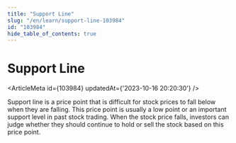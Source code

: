 ```yaml
---
title: "Support Line"
slug: "/en/learn/support-line-103984"
id: "103984"
hide_table_of_contents: true
---
```



# Support Line

<ArticleMeta id={103984} updatedAt={'2023-10-16 20:20:30'} />
<div className='border-solid border-b border-t-0 my-4 border-[var(--ifm-color-gray-300)]' />

Support line is a price point that is difficult for stock prices to fall below when they are falling. This price point is usually a low point or an important support level in past stock trading. When the stock price falls, investors can judge whether they should continue to hold or sell the stock based on this price point.

